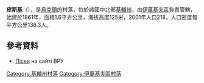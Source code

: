 <!-- 檔案不存在 [[Image:Зупинка_в_селі_Піски.jpg|right]] -->

{{coord|51|5|27|N|30|2|0|E|scale:30000|display=title}}

'''皮斯基'''（{{lang-uk|Піски}}），是[[烏克蘭|烏克蘭]]的村落，位於該國中北部[[基輔州|基輔州]]，由[[伊萬基夫區|伊萬基夫區]]負責管轄，始建於1861年，面積1.6平方公里，海拔高度125米，2001年人口218，人口密度每平方公里136.3人。

==參考資料==
* [http://w1.c1.rada.gov.ua/pls/z7502/A005?rdat1=14.06.2011&rf7571=15788 Піски] на сайті ВРУ

{{DEFAULTSORT:Піски}}
[[Category:基輔州村落|Category:基輔州村落]]
[[Category:伊萬基夫區村落|Category:伊萬基夫區村落]]


{{Kiev-geo-stub}}